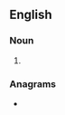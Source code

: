 ==English==

===Noun===
{{head|en|noun form}}

# {{plural of|skandha|lang=en}}

===Anagrams===
* {{anagrams|en|a=aadhknss|dhansaks}}